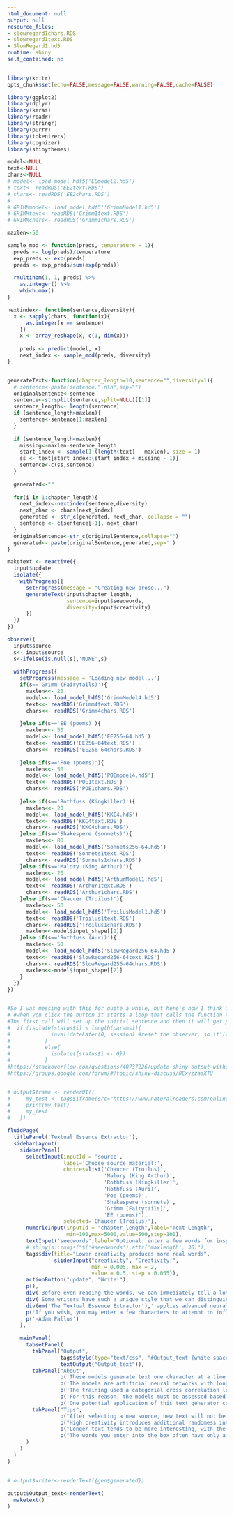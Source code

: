 ```yaml
---
html_document: null
output: null
resource_files:
- slowregard1chars.RDS
- slowregard1text.RDS
- SlowRegard1.hd5
runtime: shiny
self_contained: no
---
```


```r
library(knitr)
opts_chunk$set(echo=FALSE,message=FALSE,warning=FALSE,cache=FALSE)
```

```r

library(ggplot2)
library(dplyr)
library(keras)
library(readr)
library(stringr)
library(purrr)
library(tokenizers)
library(cognizer)
library(shinythemes)
```

```R
model<-NULL
text<-NULL
chars<-NULL
# model<- load_model_hdf5('EEmodel2.hd5')
# text<- readRDS('EE2text.RDS')
# chars<- readRDS('EE2chars.RDS')
# 
# GRIMMmodel<- load_model_hdf5('GrimmModel1.hd5')
# GRIMMtext<- readRDS('Grimm1text.RDS')
# GRIMMchars<- readRDS('Grimm1chars.RDS')

```


```r
maxlen<-50

sample_mod <- function(preds, temperature = 1){
  preds <- log(preds)/temperature
  exp_preds <- exp(preds)
  preds <- exp_preds/sum(exp(preds))
  
  rmultinom(1, 1, preds) %>% 
    as.integer() %>%
    which.max()
}

nextindex<- function(sentence,diversity){
  x <- sapply(chars, function(x){
      as.integer(x == sentence)
    })
    x <- array_reshape(x, c(1, dim(x)))
    
    preds <- predict(model, x)
    next_index <- sample_mod(preds, diversity)
}


generateText<-function(chapter_length=10,sentence="",diversity=1){
  # sentence<-paste(sentence,"\n\n",sep="")
  originalSentence<-sentence
  sentence<-strsplit(sentence,split=NULL)[[1]]
  sentence_length<- length(sentence)
  if (sentence_length>maxlen){
    sentence<-sentence[1:maxlen]
  }
  
  if (sentence_length<maxlen){
    missing<-maxlen-sentence_length
    start_index <- sample(1:(length(text) - maxlen), size = 1)
    ss <- text[start_index:(start_index + missing - 1)]
    sentence<-c(ss,sentence)
  }
  
  generated<-""
  
  for(i in 1:chapter_length){
    next_index<-nextindex(sentence,diversity)
    next_char <- chars[next_index]
    generated <- str_c(generated, next_char, collapse = "")
    sentence <- c(sentence[-1], next_char)
  }
  originalSentence<-str_c(originalSentence,collapse="")
  generated<- paste(originalSentence,generated,sep='')
}

```

```r
maketext <- reactive({
  input$update
  isolate({
    withProgress({
      setProgress(message = "Creating new prose...")
      generateText(input$chapter_length,
                   sentence=input$seedwords,
                   diversity=input$creativity)
      })
  })
})

observe({
  input$source
  s<- input$source
  s<-ifelse(is.null(s),'NONE',s)
  
  withProgress({
    setProgress(message = 'Loading new model...')
    if(s=='Grimm (Fairytails)'){
      maxlen<<- 20
      model<<- load_model_hdf5('GrimmModel4.hd5')
      text<<- readRDS('Grimm4text.RDS')
      chars<<- readRDS('Grimm4chars.RDS')
      
    }else if(s=='EE (poems)'){
      maxlen<<- 50
      model<<- load_model_hdf5('EE256-64.hd5')
      text<<- readRDS('EE256-64text.RDS')
      chars<<- readRDS('EE256-64chars.RDS')
      
    }else if(s=='Poe (poems)'){
      maxlen<<- 50
      model<<- load_model_hdf5('POEmodel4.hd5')
      text<<- readRDS('POE1text.RDS')
      chars<<- readRDS('POE1chars.RDS')
      
    }else if(s=='Rothfuss (Kingkiller)'){
      maxlen<<- 20
      model<<- load_model_hdf5('KKC4.hd5')
      text<<- readRDS('KKC4text.RDS')
      chars<<- readRDS('KKC4chars.RDS')
    }else if(s=='Shakespere (sonnets)'){
      maxlen<<- 80
      model<<- load_model_hdf5('Sonnets256-64.hd5')
      text<<- readRDS('Sonnets1text.RDS')
      chars<<- readRDS('Sonnets1chars.RDS')
    }else if(s=='Malory (King Arthur)'){
      maxlen<<- 20
      model<<- load_model_hdf5('ArthurModel1.hd5')
      text<<- readRDS('Arthur1text.RDS')
      chars<<- readRDS('Arthur1chars.RDS')
    }else if(s=='Chaucer (Troilus)'){
      maxlen<<- 50
      model<<- load_model_hdf5('TroilusModel1.hd5')
      text<<- readRDS('Troilus1text.RDS')
      chars<<- readRDS('Troilus1chars.RDS')
      maxlen<<-model$input_shape[[2]]
    }else if(s=='Rothfuss (Auri)'){
      maxlen<<- 50
      model<<- load_model_hdf5('SlowRegard256-64.hd5')
      text<<- readRDS('SlowRegard256-64text.RDS')
      chars<<- readRDS('SlowRegard256-64chars.RDS')
      maxlen<<-model$input_shape[[2]]
    }
  })
})


#So I was messing with this for quite a while, but here's how I think it should happen...
# #when you click the button it starts a loop that calls the function to generate one chracter at a time.
#The first call will set up the initial sentence and then it will get passed to the function as it is updated. maybe use this code:
#  if (isolate(status$i) < length(params)){ 
#             invalidateLater(0, session) #reset the observer, so it'll repeat
#           }
#           else{
#             isolate({status$i <- 0}) 
#           }
#https://stackoverflow.com/questions/40737226/update-shiny-output-within-loop
#https://groups.google.com/forum/#!topic/shiny-discuss/0ExyzzaaXTU


# output$frame <- renderUI({
#     my_test <- tags$iframe(src="https://www.naturalreaders.com/online/", height=600, width=535)
#     print(my_test)
#     my_test
#   })

fluidPage(
  titlePanel('Textual Essence Extractor'),
  sidebarLayout(
    sidebarPanel(
      selectInput(inputId = 'source',
                  label='Choose source material:',
                  choices=list('Chaucer (Troilus)',
                               'Malory (King Arthur)',
                               'Rothfuss (Kingkiller)',
                               'Rothfuss (Auri)',
                               'Poe (poems)',
                               'Shakespere (sonnets)',
                               'Grimm (Fairytails)',
                               'EE (poems)'),
                  selected='Chaucer (Troilus)'),
      numericInput(inputId = "chapter_length",label="Text Length",
                   min=100,max=5000,value=500,step=100),
      textInput('seedwords',label='Optional: enter a few words for inspiration:'),
      # shinyjs::runjs("$('#seedwords').attr('maxlength', 30)"),
      tags$div(title="Lower creativity produces more real words",
               sliderInput("creativity", "Creativity:",
                           min = 0.005, max = 2,
                           value = 0.5, step = 0.005)),
      actionButton("update", "Write!"),
      p(),
      div('Before even reading the words, we can immediately tell a lot about a piece of writing in front of us. Is it a poem? Is it a story? Is there dialogue?'),
      div('Some writers have such a unique style that we can distinguish them as well, perhaps their distinct use of structure or phrasing. The presence of favorite characters can also help us recognize a page from our favorite novel.' ),
      div(em('The Textual Essence Extractor'),' applies advanced neural network modeling to distill the unique features of a author\'s work and generate new text in the recognizable style.'), 
      p('If you wish, you may enter a few characters to attempt to influence the artificial creativity.'),
      p('-Adam Pallus')
    ),
    
    mainPanel(
      tabsetPanel(
        tabPanel("Output",
                 tags$style(type="text/css", "#Output_text {white-space: pre-wrap;}"),
                 textOutput("Output_text")),
        tabPanel("About",
                 p('These models generate text one character at a time based on the previous 20-50 characters in the sequence. If no input text is given by the user, then a random sequence of characters from the source text is used.'),
                 p('The models are artificial neural networks with long-short-term memory (LSTM) nodes. We tried a variety of network architectures and trained them using keras for R with TensorFlow running on an NVIDIA GeForce GTX 970M graphics card. Models trained for 1-12 hours, depending on the amount of source text available and the size of the network to be trained.'),
                 p('The training used a categorial cross correlation loss metric to assess progress, but for this task, there is really no mathematical formula that can truely assess the aesthetic beauty of the generated text. Ideally, output would be regular english words (or Middle English for Chaucer and Early Modern English for Shakespere), but creatively arranged. For the poems, the structure of each line is especially important. Sonnets should be arranged as lines of equal length, while poems in the style of e. e. Cummings may include words creatively split among several lines with significant white space between lines.'),
                 p('For this reason, the models must be assessed based on whether the output is interesting to a human. This is complicated by the variation among what each human finds to be interesting as well as the level of familiarity that they may have with various text. Those who have never read the Kingkiller Chronicles, for example, may not be impressed with the appearance of Kvothe, Bast or Chronicler in the generated text. Neither would a naive reader understand the significance of  Foxen and his jar or Mantle to Auri.'),
                 p('One potential application of this text generator could be to replace the use of Lorem Ipsim, unrelated Latin text used as filler by graphic designers, with random text in the style of the work. Imagine a model trained to generate random ad copy in the style typically used by each magazine or website. Although the content will not be appropriate, it might be less distracting than Latin to clients reviewing the work.')),
        tabPanel("Tips",
                 p("After selecting a new source, new text will not be generated until you press the 'Write' button. This gives you an opportunity to select the text length and creativity that you prefer."),
                 p("High creativity introduces additional randomess into the generation. This results in unusual line breaks and strange words. Try the lowest creativity for each model. While this will often result in repetitive words or phases, it also reveals the truest essence of each work in a sense."),
                 p("Longer text tends to be more interesting, with the only tradeoff being additional time to generate."),
                 p("The words you enter into the box often have only a small effect on the model unless you hit on a pattern that the model really likes. Because the model is creative, it will not re-create famous lines from the original works unless the creativity is very low and the text is very interesting to the model. Try 'Bells, bells, ' with Poe on a low creativity and it will be unable to resist generating the third 'bells,' or often, 'bells!'"))
      )
    )
  )
)
  
  
# output$writer<-renderText({gen$generated})

output$Output_text<-renderText(
  maketext()
)

```

